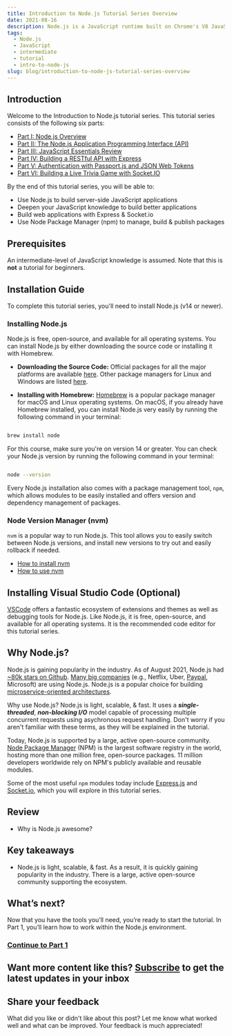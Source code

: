 ```yaml
---
title: Introduction to Node.js Tutorial Series Overview
date: 2021-08-16
description: Node.js is a JavaScript runtime built on Chrome's V8 JavaScript engine. In this tutorial series, learn how to use Node.js, Express, and Socket.io to build server-side JavaScript applications.
tags:
  - Node.js
  - JavaScript
  - intermediate
  - tutorial
  - intro-to-node-js
slug: blog/introduction-to-node-js-tutorial-series-overview
---
```


## Introduction

Welcome to the Introduction to Node.js tutorial series. This tutorial series consists of the following six parts:

- [Part I: Node.js Overview](/blog/introduction-to-node-js-part-i-node-js-overview)
- [Part II: The Node.js Application Programming Interface (API)](/blog/introduction-to-node-js-part-ii-the-node-js-api)
- [Part III: JavaScript Essentials Review](/blog/introduction-to-node-js-part-iii-javascript-essentials-review)
- [Part IV: Building a RESTful API with Express](/blog/introduction-to-node-js-part-iv-building-a-restful-api-with-express)
- [Part V: Authentication with Passport.js and JSON Web Tokens](/blog/introduction-to-node-js-part-v-authentication-with-passport-js-json-web-tokens)
- [Part VI: Building a Live Trivia Game with Socket.IO](/blog/introduction-to-node-js-part-vi-building-a-live-trivia-game-with-socket-io)

By the end of this tutorial series, you will be able to:

- Use Node.js to build server-side JavaScript applications
- Deepen your JavaScript knowledge to build better applications
- Build web applications with Express & Socket.io
- Use Node Package Manager (npm) to manage, build & publish packages

## Prerequisites

An intermediate-level of JavaScript knowledge is assumed. Note that this is **not** a tutorial for beginners.

## Installation Guide

To complete this tutorial series, you'll need to install Node.js (v14 or newer).

### Installing Node.js

Node.js is free, open-source, and available for all operating systems. You can install Node.js by either downloading the source code or installing it with Homebrew.

- **Downloading the Source Code:** Official packages for all the major platforms are available [here](https://nodejs.org/en/download/). Other package managers for Linux and Windows are listed [here](https://nodejs.org/en/download/package-manager/).

- **Installing with Homebrew:** [Homebrew](https://brew.sh/) is a popular package manager for macOS and Linux operating systems. On macOS, if you already have Homebrew installed, you can install Node.js very easily by running the following command in your terminal:

```sh

brew install node

```

For this course, make sure you're on version 14 or greater. You can check your Node.js version by running the following command in your terminal:

```sh

node --version

```

Every Node.js installation also comes with a package management tool, `npm`, which allows modules to be easily installed and offers version and dependency management of packages.

### Node Version Manager (nvm)

`nvm` is a popular way to run Node.js. This tool allows you to easily switch between Node.js versions, and install new versions to try out and easily rollback if needed.

- [How to install nvm](https://github.com/nvm-sh/nvm#installing-and-updating)
- [How to use nvm](https://github.com/nvm-sh/nvm#usage)

## Installing Visual Studio Code (Optional)

[VSCode](https://code.visualstudio.com/) offers a fantastic ecosystem of extensions and themes as well as debugging tools for Node.js. Like Node.js, it is free, open-source, and available for all operating systems. It is the recommended code editor for this tutorial series.

## Why Node.js?

Node.js is gaining popularity in the industry. As of August 2021, Node.js had [~80k stars on Github](https://github.com/nodejs/node). [Many big companies](https://youteam.io/blog/top-companies-that-used-node-js-in-production/) (e.g., Netflix, Uber, [Paypal](https://medium.com/paypal-engineering/node-js-at-paypal-4e2d1d08ce4f), Microsoft) are using Node.js. Node.js is a popular choice for building [microservice-oriented architectures](https://thenewstack.io/enterprises-embracing-microservices-node-js/).

Why use Node.js? Node.js is light, scalable, & fast. It uses a **_single-threaded_**, **_non-blocking I/O_** model capable of processing multiple concurrent requests using asychronous request handling. Don't worry if you aren't familiar with these terms, as they will be explained in the tutorial.

Today, Node.js is supported by a large, active open-source community. [Node Package Manager](https://www.npmjs.com/) (NPM) is the largest software registry in the world, hosting more than one million free, open-source packages. 11 million developers worldwide rely on NPM's publicly available and reusable modules.

Some of the most useful `npm` modules today include [Express.js](http://expressjs.com/) and [Socket.io](https://socket.io/), which you will explore in this tutorial series.

## Review

- Why is Node.js awesome?

## Key takeaways

- Node.js is light, scalable, & fast. As a result, it is quickly gaining popularity in the industry. There is a large, active open-source community supporting the ecosystem.

## What’s next?

Now that you have the tools you’ll need, you’re ready to start the tutorial. In Part 1, you’ll learn how to work within the Node.js environment.

### [Continue to Part 1](/blog/introduction-to-node-js-part-i-node-js-overview)

## Want more content like this? [Subscribe](/subscribe) to get the latest updates in your inbox

## Share your feedback

What did you like or didn't like about this post? Let me know what worked well and what can be improved. Your feedback is much appreciated!


<FeedbackForm />
